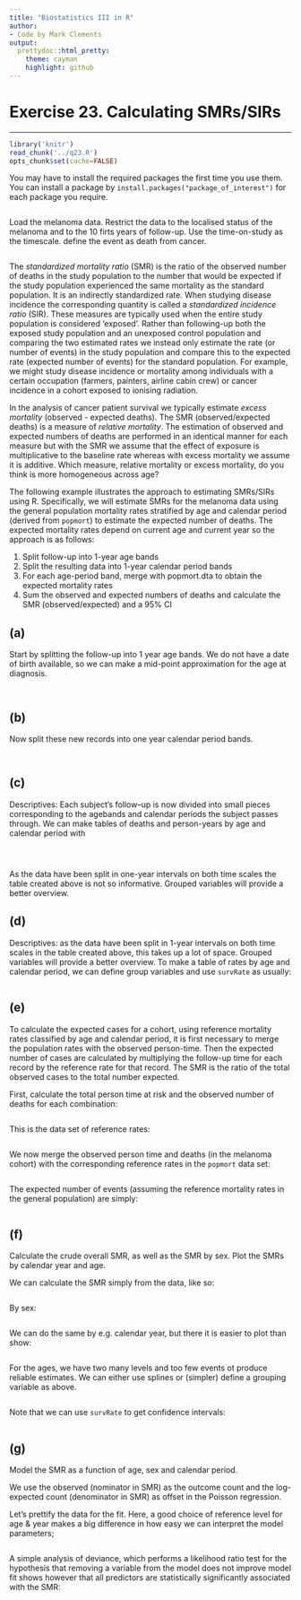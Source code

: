 ```yaml
---
title: "Biostatistics III in R"
author:
- Code by Mark Clements
output:
  prettydoc::html_pretty:
    theme: cayman
    highlight: github
---
```


# Exercise 23. Calculating SMRs/SIRs #

-----------

```r
library('knitr')
read_chunk('../q23.R')
opts_chunk$set(cache=FALSE)
```

You may have to install the required packages the first time you use them. You can install a package by `install.packages("package_of_interest")` for each package you require.

```r
```
Load the melanoma data. Restrict the data to the localised status of the melanoma and to the 10 firts years of follow-up. Use the time-on-study as the timescale. define the event as death from cancer.

```r
```

The _standardized mortality ratio_ (SMR) is the ratio of the observed
number of deaths in the study population to the number that would be
expected if the study population experienced the same mortality as
the standard population. It is an indirectly standardized rate. When
studying disease incidence the corresponding quantity is called a
_standardized incidence ratio_ (SIR). These measures are typically
used when the entire study population is considered ‘exposed’.
Rather than following-up both the exposed study population and an
unexposed control population and comparing the two estimated rates
we instead only estimate the rate (or number of events) in the study
population and compare this to the expected rate (expected number
of events) for the standard population. For example, we might study
disease incidence or mortality among individuals with a certain
occupation (farmers, painters, airline cabin crew) or cancer
incidence in a cohort exposed to ionising radiation.

In the analysis of cancer patient survival we typically estimate
_excess mortality_ (observed - expected deaths). The
SMR (observed/expected deaths) is a measure of _relative
mortality_. The estimation of observed and expected numbers
of deaths are performed in an identical manner for each measure but
with the SMR we assume that the effect of exposure is multiplicative
to the baseline rate whereas with excess mortality we assume it
is additive. Which measure, relative mortality or excess mortality,
do you think is more homogeneous across age?

The following example illustrates the approach to estimating
SMRs/SIRs using R. Specifically, we will estimate SMRs for the
melanoma data using the general population mortality rates
stratified by age and calendar period (derived from
`popmort`) to estimate the expected number of deaths.
The expected mortality rates depend on current age and current year
so the approach is as follows:

1. Split follow-up into 1-year age bands
2. Split the resulting data into 1-year calendar period bands
3. For each age-period band, merge with <span>popmort.dta</span> to
        obtain the expected mortality rates
4. Sum the observed and expected numbers of deaths and calculate
        the SMR (observed/expected) and a 95% CI

## (a) ##

Start by splitting the follow-up into 1 year age bands. We do not have
a date of birth available, so we can make a mid-point
approximation for the age at diagnosis.

```r
```

```r
```

## (b) ##

Now split these new records into one year calendar period bands. 

```r
```

```r
```

## (c) ##

Descriptives: Each subject’s follow–up is now divided into small pieces
corresponding to the agebands and calendar periods the subject passes
through. We can make tables of deaths and person-years by age and
calendar period with

```r
```

```r
```

```r
```

As the data have been split in one-year intervals on both time
scales the table created above is not so informative. Grouped
variables will provide a better overview.


## (d) ##

Descriptives: as the data have been split in 1-year intervals on both time scales in the table created above, this takes up a lot of space. Grouped variables will provide a better overview. To make a table of rates by age and calendar period, we can define group variables and use `survRate` as usually: 

```r
```

## (e) ##

To calculate the expected cases for a cohort, using reference
mortality rates classified by age and calendar period, it is
first necessary to merge the population rates with the
observed person-time.  Then the expected number of cases are
calculated by multiplying the follow-up time for each record
by the reference rate for that record. The SMR is the ratio of
the total observed cases to the total number expected.
		
First, calculate the total person time at risk and the observed number of deaths for each combination: 
```r
```

This is the data set of reference rates: 
```r
```

We now merge the observed person time and deaths (in the melanoma cohort) with the corresponding reference rates in the `popmort` data set:
```r
```

The expected number of events (assuming the reference mortality rates in the general population) are simply: 
```r
```

## (f) ##

Calculate the crude overall SMR, as well as the SMR by sex. Plot the SMRs by calendar year and age. 

We can calculate the SMR simply from the data, like so: 
```r
```

By sex:
```r
```

We can do the same by e.g. calendar year, but there it is easier to plot than show: 
```r
```

For the ages, we have two many levels and too few events ot produce reliable estimates. We can either use splines or (simpler) define a grouping variable as above.
```r
```

Note that we can use `survRate` to get confidence intervals:
```r
```

## (g) ##

Model the SMR as a function of age, sex and calendar period.

We use the observed (nominator in SMR) as the outcome count and the log-expected count (denominator in SMR) as offset in the Poisson regression.

Let's prettify the data for the fit.
Here, a good choice of reference level for age & year makes a big difference
in how easy we can interpret the model parameters;

```r
```

A simple analysis of deviance, which performs a likelihood ratio test for the hypothesis that removing a variable from the model does not improve model fit shows however that all predictors are statistically significantly associated with the SMR:
```r
```
